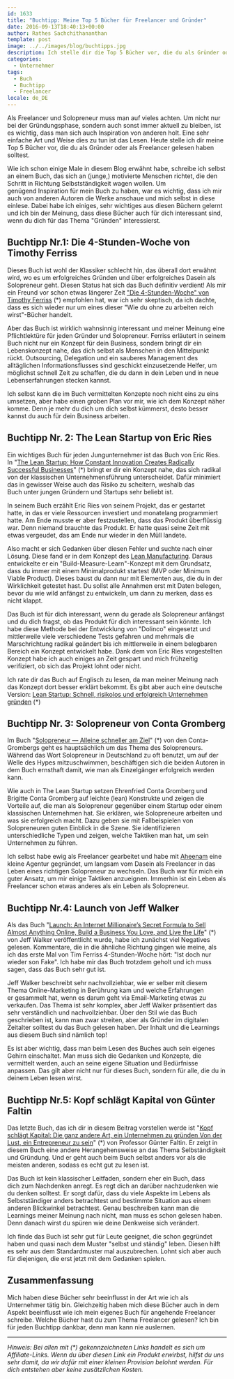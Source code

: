 ```yaml
---
id: 1633
title: "Buchtipp: Meine Top 5 Bücher für Freelancer und Gründer"
date: 2016-09-13T18:40:13+00:00
author: Rathes Sachchithananthan
template: post
image: ../../images/blog/buchtipps.jpg
description: Ich stelle dir die Top 5 Bücher vor, die du als Gründer oder Freelancer gelesen haben solltest.
categories:
  - Unternehmer
tags:
  - Buch
  - Buchtipp
  - Freelancer
locale: de_DE
---
```


Als Freelancer und Solopreneur muss man auf vieles achten. Um nicht nur bei der Gründungsphase, sondern auch sonst immer aktuell zu bleiben, ist es wichtig, dass man sich auch Inspiration von anderen holt. Eine sehr einfache Art und Weise dies zu tun ist das Lesen. Heute stelle ich dir meine Top 5 Bücher vor, die du als Gründer oder als Freelancer gelesen haben solltest.

<!--more-->

Wie ich schon einige Male in diesem Blog erwähnt habe, schreibe ich selbst an einem Buch, das sich an (junge,) motivierte Menschen richtet, die den Schritt in Richtung Selbstständigkeit wagen wollen. Um genügend Inspiration für mein Buch zu haben, war es wichtig, dass ich mir auch von anderen Autoren die Werke anschaue und mich selbst in diese einlese. Dabei habe ich einiges, sehr wichtiges aus diesen Büchern gelernt und ich bin der Meinung, dass diese Bücher auch für dich interessant sind, wenn du dich für das Thema "Gründen" interessierst.

## Buchtipp Nr.1: Die 4-Stunden-Woche von Timothy Ferriss

Dieses Buch ist wohl der Klassiker schlecht hin, das überall dort erwähnt wird, wo es um erfolgreiches Gründen und über erfolgreiches Dasein als Solopreneur geht. Diesen Status hat sich das Buch definitiv verdient! Als mir ein Freund vor schon etwas längerer Zeit ["Die 4-Stunden-Woche" von Timothy Ferriss](http://amzn.to/2caaZUt) (\*) empfohlen hat, war ich sehr skeptisch, da ich dachte, dass es sich wieder nur um eines dieser "Wie du ohne zu arbeiten reich wirst"-Bücher handelt.

Aber das Buch ist wirklich wahnsinnig interessant und meiner Meinung eine Pflichtlektüre für jeden Gründer und Solopreneur. Ferriss erläutert in seinem Buch nicht nur ein Konzept für dein Business, sondern bringt dir ein Lebenskonzept nahe, das dich selbst als Menschen in den Mittelpunkt rückt. Outsourcing, Delegation und ein sauberes Management des alltäglichen Informationsflusses sind geschickt einzusetzende Helfer, um möglichst schnell Zeit zu schaffen, die du dann in dein Leben und in neue Lebenserfahrungen stecken kannst.

Ich selbst kann die im Buch vermittelten Konzepte noch nicht eins zu eins umsetzen, aber habe einen groben Plan vor mir, wie ich dem Konzept näher komme. Denn je mehr du dich um dich selbst kümmerst, desto besser kannst du auch für dein Business arbeiten.

## Buchtipp Nr. 2: The Lean Startup von Eric Ries

Ein wichtiges Buch für jeden Jungunternehmer ist das Buch von Eric Ries. In "[The Lean Startup: How Constant Innovation Creates Radically Successful Businesses](http://amzn.to/2cGMYCX)" (\*) bringt er dir ein Konzept nahe, das sich radikal von der klassischen Unternehmensführung unterscheidet. Dafür minimiert das in gewisser Weise auch das Risiko zu scheitern, weshalb das Buch unter jungen Gründern und Startups sehr beliebt ist.

In seinem Buch erzählt Eric Ries von seinem Projekt, das er gestartet hatte, in das er viele Ressourcen investiert und monatelang programmiert hatte. Am Ende musste er aber festzustellen, dass das Produkt überflüssig war. Denn niemand brauchte das Produkt. Er hatte quasi seine Zeit mit etwas vergeudet, das am Ende nur wieder in den Müll landete.

Also macht er sich Gedanken über diesen Fehler und suchte nach einer Lösung. Diese fand er in dem Konzept des [Lean Manufacturing](https://de.wikipedia.org/wiki/Schlanke_Produktion). Daraus entwickelte er ein "Build-Measure-Learn"-Konzept mit dem Grundsatz, dass du immer mit einem Minimalprodukt startest (MVP oder Minimum Viable Product). Dieses baust du dann nur mit Elementen aus, die du in der Wirklichkeit getestet hast. Du sollst alle Annahmen erst mit Daten belegen, bevor du wie wild anfängst zu entwickeln, um dann zu merken, dass es nicht klappt.

Das Buch ist für dich interessant, wenn du gerade als Solopreneur anfängst und du dich fragst, ob das Produkt für dich interessant sein könnte. Ich habe diese Methode bei der Entwicklung von "Dolinco" eingesetzt und mittlerweile viele verschiedene Tests gefahren und mehrmals die Marschrichtung radikal geändert bis ich mittlerweile in einem belegbaren Bereich ein Konzept entwickelt habe. Dank dem von Eric Ries vorgestellten Konzept habe ich auch einiges an Zeit gespart und mich frühzeitig verifiziert, ob sich das Projekt lohnt oder nicht.

Ich rate dir das Buch auf Englisch zu lesen, da man meiner Meinung nach das Konzept dort besser erklärt bekommt. Es gibt aber auch eine deutsche Version: [Lean Startup: Schnell, risikolos und erfolgreich Unternehmen gründen](http://amzn.to/2c3O6iL) (\*)

## Buchtipp Nr. 3: Solopreneur von Conta Gromberg

Im Buch "[Solopreneur — Alleine schneller am Ziel](http://amzn.to/2clsKiK)" (\*) von den Conta-Grombergs geht es hauptsächlich um das Thema des Solopreneurs. Während das Wort Solopreneur in Deutschland zu oft benutzt, um auf der Welle des Hypes mitzuschwimmen, beschäftigen sich die beiden Autoren in dem Buch ernsthaft damit, wie man als Einzelgänger erfolgreich werden kann.

Wie auch in The Lean Startup setzen Ehrenfried Conta Gromberg und Brigitte Conta Gromberg auf leichte (lean) Konstrukte und zeigen die Vorteile auf, die man als Solopreneur gegenüber einem Startup oder einem klassischen Unternehmen hat. Sie erklären, wie Solopreneure arbeiten und was sie erfolgreich macht. Dazu geben sie mit Fallbeispielen von Solopreneuren guten Einblick in die Szene. Sie identifizieren unterschiedliche Typen und zeigen, welche Taktiken man hat, um sein Unternehmen zu führen.

Ich selbst habe ewig als Freelancer gearbeitet und habe mit [Aheenam](https://aheenam.com) eine kleine Agentur gegründet, um langsam vom Dasein als Freelancer in das Leben eines richtigen Solopreneur zu wechseln. Das Buch war für mich ein guter Ansatz, um mir einige Taktiken anzueignen. Immerhin ist ein Leben als Freelancer schon etwas anderes als ein Leben als Solopreneur.

## Buchtipp Nr.4: Launch von Jeff Walker

Als das Buch "[Launch: An Internet Millionaire&#8217;s Secret Formula to Sell Almost Anything Online, Build a Business You Love, and Live the Life](http://amzn.to/2cnyGYH)" (\*) von Jeff Walker veröffentlicht wurde, habe ich zunächst viel Negatives gelesen. Kommentare, die in die ähnliche Richtung gingen wie meine, als ich das erste Mal von Tim Ferriss 4-Stunden-Woche hört: "Ist doch nur wieder son Fake". Ich habe mir das Buch trotzdem geholt und ich muss sagen, dass das Buch sehr gut ist.

Jeff Walker beschreibt sehr nachvollziehbar, wie er selber mit diesem Thema Online-Marketing in Berührung kam und welche Erfahrungen er gesammelt hat, wenn es darum geht via Email-Marketing etwas zu verkaufen. Das Thema ist sehr komplex, aber Jeff Walker präsentiert das sehr verständlich und nachvollziehbar. Über den Stil wie das Buch geschrieben ist, kann man zwar streiten, aber als Gründer im digitalen Zeitalter solltest du das Buch gelesen haben. Der Inhalt und die Learnings aus diesem Buch sind nämlich top!

Es ist aber wichtig, dass man beim Lesen des Buches auch sein eigenes Gehirn einschaltet. Man muss sich die Gedanken und Konzepte, die vermittelt werden, auch an seine eigene Situation und Bedürfnisse anpassen. Das gilt aber nicht nur für dieses Buch, sondern für alle, die du in deinem Leben lesen wirst.

## Buchtipp Nr.5: Kopf schlägt Kapital von Günter Faltin

Das letzte Buch, das ich dir in diesem Beitrag vorstellen werde ist "[Kopf schlägt Kapital: Die ganz andere Art, ein Unternehmen zu gründen Von der Lust, ein Entrepreneur zu sein](http://amzn.to/2cJraGZ)" (\*) von Professor Günter Faltin. Er zeigt in diesem Buch eine andere Herangehensweise an das Thema Selbständigkeit und Gründung. Und er geht auch beim Buch selbst anders vor als die meisten anderen, sodass es echt gut zu lesen ist.

Das Buch ist kein klassischer Leitfaden, sondern eher ein Buch, dass dich zum Nachdenken anregt. Es regt dich an darüber nachzudenken wie du denken solltest. Er sorgt dafür, dass du viele Aspekte im Lebens als Selbstständiger anders betrachtest und bestimmte Situation aus einem anderen Blickwinkel betrachtest. Genau beschreiben kann man die Learnings meiner Meinung nach nicht, man muss es schon gelesen haben. Denn danach wirst du spüren wie deine Denkweise sich verändert.

Ich finde das Buch ist sehr gut für Leute geeignet, die schon gegründet haben und quasi nach dem Muster "selbst und ständig" leben. Diesen hilft es sehr aus dem Standardmuster mal auszubrechen. Lohnt sich aber auch für diejenigen, die erst jetzt mit dem Gedanken spielen.

## Zusammenfassung

Mich haben diese Bücher sehr beeinflusst in der Art wie ich als Unternehmer tätig bin. Gleichzeitig haben mich diese Bücher auch in dem Aspekt beeinflusst wie ich mein eigenes Buch für angehende Freelancer schreibe. Welche Bücher hast du zum Thema Freelancer gelesen? Ich bin für jeden Buchtipp dankbar, denn man kann nie auslernen.

---

_Hinweis: Bei allen mit (\*) gekennzeichneten Links handelt es sich um Affiliate-Links. Wenn du über diesen Link ein Produkt erwirbst, hilfst du uns sehr damit, da wir dafür mit einer kleinen Provision belohnt werden. Für dich entstehen aber keine zusätzlichen Kosten._
